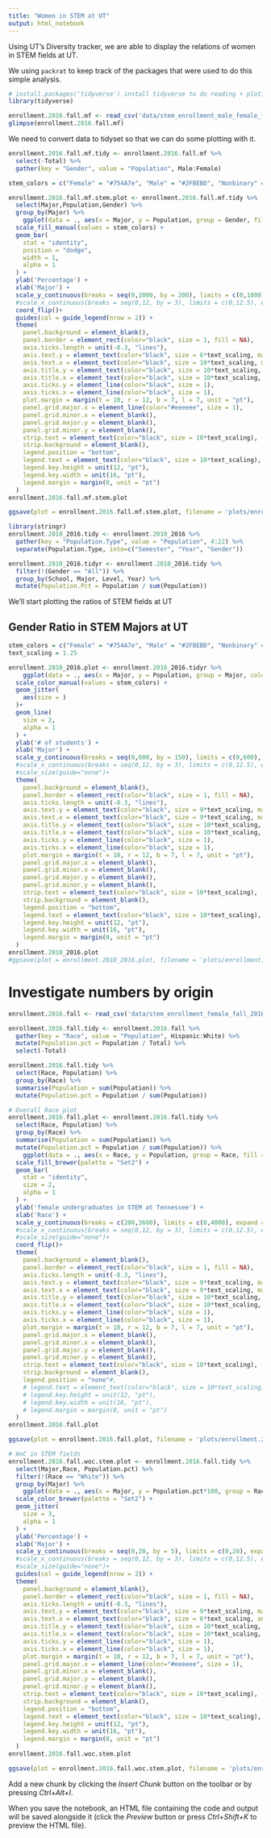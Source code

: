 ---
title: "Women in STEM at UT"
output: html_notebook
---

Using UT's Diversity tracker, we are able to display the relations of women in STEM fields at UT.

We using `packrat` to keep track of the packages that were used to do this simple analysis.

```{r}
# install.packages('tidyverse') install tidyverse to do reading + ploting of data, etc.
library(tidyverse)
```

```{r}
enrollment.2016.fall.mf <- read_csv('data/stem_enrollment_male_female_fall_2016.csv')
glimpse(enrollment.2016.fall.mf)
```

We need to convert data to tidyset so that we can do some plotting with it.

```{r}
enrollment.2016.fall.mf.tidy <- enrollment.2016.fall.mf %>%
  select(-Total) %>%
  gather(key = "Gender", value = "Population", Male:Female)
```


```{r}
stem_colors = c("Female" = "#754A7e", "Male" = "#2FBEBD", "Nonbinary" = "#58595B")

enrollment.2016.fall.mf.stem.plot <- enrollment.2016.fall.mf.tidy %>%
  select(Major,Population,Gender) %>%
  group_by(Major) %>%
    ggplot(data = ., aes(x = Major, y = Population, group = Gender, fill = Gender)) +
  scale_fill_manual(values = stem_colors) +
  geom_bar(
    stat = "identity",
    position = "dodge",
    width = 1,
    alpha = 1
  ) +
  ylab('Percentage') +
  xlab('Major') +
  scale_y_continuous(breaks = seq(0,1000, by = 200), limits = c(0,1000), expand = c(0, 0))+#scale_y_continuous(breaks = seq(0,600, by = 200), limits = c(0,600), expand = c(0, 0))+
  #scale_x_continuous(breaks = seq(0,12, by = 3), limits = c(0,12.5), expand = c(0, 0))+
  coord_flip()+
  guides(col = guide_legend(nrow = 2)) +
  theme(
    panel.background = element_blank(),
    panel.border = element_rect(color="black", size = 1, fill = NA),
    axis.ticks.length = unit(-0.3, "lines"),
    axis.text.y = element_text(color="black", size = 6*text_scaling, margin = margin(l = -7, r = 6, unit = "pt")),
    axis.text.x = element_text(color="black", size = 10*text_scaling, margin = margin(t = 6, b = -7, unit = "pt")),
    axis.title.y = element_text(color="black", size = 10*text_scaling, margin = margin(l = -1, r = 8, unit = "pt"), angle = 90),
    axis.title.x = element_text(color="black", size = 10*text_scaling, margin = margin(t = 8, b = -1, unit = "pt")),
    axis.ticks.y = element_line(color="black", size = 1),
    axis.ticks.x = element_line(color="black", size = 1),
    plot.margin = margin(t = 10, r = 12, b = 7, l = 7, unit = "pt"),
    panel.grid.major.x = element_line(color="#eeeeee", size = 1),
    panel.grid.minor.x = element_blank(),
    panel.grid.major.y = element_blank(),
    panel.grid.minor.y = element_blank(),
    strip.text = element_text(color="black", size = 10*text_scaling),
    strip.background = element_blank(),
    legend.position = "bottom",
    legend.text = element_text(color="black", size = 10*text_scaling),
    legend.key.height = unit(12, "pt"),
    legend.key.width = unit(16, "pt"),
    legend.margin = margin(0, unit = "pt")
  )
enrollment.2016.fall.mf.stem.plot 
```

```{r}
ggsave(plot = enrollment.2016.fall.mf.stem.plot, filename = 'plots/enrollment.2016.fall.mf.stem.plot.svg', width = 4.15, height = 3, units = 'in')
```





```{r}
library(stringr)
enrollment.2010_2016.tidy <- enrollment.2010_2016 %>%
  gather(key = "Population.Type", value = "Population", 4:22) %>%
  separate(Population.Type, into=c("Semester", "Year", "Gender"))

enrollment.2010_2016.tidyr <- enrollment.2010_2016.tidy %>%
  filter(!(Gender == "All")) %>%
  group_by(School, Major, Level, Year) %>%
  mutate(Population.Pct = Population / sum(Population))

```

We'll start plotting the ratios of STEM fields at UT

## Gender Ratio in STEM Majors at UT
```{r}
stem_colors = c("Female" = "#754A7e", "Male" = "#2FBEBD", "Nonbinary" = "#58595B")
text_scaling = 1.25

enrollment.2010_2016.plot <- enrollment.2010_2016.tidyr %>%
    ggplot(data = ., aes(x = Major, y = Population, group = Major, color = Gender)) +
  scale_color_manual(values = stem_colors) +
  geom_jitter(
    aes(size = )
  )+
  geom_line(
    size = 2,
    alpha = 1
  ) +
  ylab('# of students') +
  xlab('Major') +
  scale_y_continuous(breaks = seq(0,600, by = 150), limits = c(0,600), expand = c(0, 0))+#scale_y_continuous(breaks = seq(0,600, by = 200), limits = c(0,600), expand = c(0, 0))+
  #scale_x_continuous(breaks = seq(0,12, by = 3), limits = c(0,12.5), expand = c(0, 0))+
  #scale_size(guide="none")+
  theme(
    panel.background = element_blank(),
    panel.border = element_rect(color="black", size = 1, fill = NA),
    axis.ticks.length = unit(-0.3, "lines"),
    axis.text.y = element_text(color="black", size = 9*text_scaling, margin = margin(l = -7, r = 6, unit = "pt")),
    axis.text.x = element_text(color="black", size = 9*text_scaling, margin = margin(t = 6, b = -7, unit = "pt")),
    axis.title.y = element_text(color="black", size = 10*text_scaling, margin = margin(l = -1, r = 8, unit = "pt"), angle = 90),
    axis.title.x = element_text(color="black", size = 10*text_scaling, margin = margin(t = 8, b = -1, unit = "pt")),
    axis.ticks.y = element_line(color="black", size = 1),
    axis.ticks.x = element_line(color="black", size = 1),
    plot.margin = margin(t = 10, r = 12, b = 7, l = 7, unit = "pt"),
    panel.grid.major.x = element_blank(),
    panel.grid.minor.x = element_blank(),
    panel.grid.major.y = element_blank(),
    panel.grid.minor.y = element_blank(),
    strip.text = element_text(color="black", size = 10*text_scaling),
    strip.background = element_blank(),
    legend.position = "bottom",
    legend.text = element_text(color="black", size = 10*text_scaling),
    legend.key.height = unit(12, "pt"),
    legend.key.width = unit(16, "pt"),
    legend.margin = margin(0, unit = "pt")
  )
enrollment.2010_2016.plot
#ggsave(plot = enrollment.2010_2016.plot, filename = 'plots/enrollment.2010_2016.plot.svg', width = 4.15, height = 3, units = 'in')
```

# Investigate numbers by origin

```{r}
enrollment.2016.fall <- read_csv('data/stem_enrollment_female_fall_2016.csv')

enrollment.2016.fall.tidy <- enrollment.2016.fall %>%
  gather(key = "Race", value = "Population", Hispanic:White) %>%
  mutate(Population.pct = Population / Total) %>%
  select(-Total)
```

```{r}
enrollment.2016.fall.tidy %>%
  select(Race, Population) %>%
  group_by(Race) %>%
  summarise(Population = sum(Population)) %>%
  mutate(Population.pct = Population / sum(Population))
```



```{r}
# Overall Race plot
enrollment.2016.fall.plot <- enrollment.2016.fall.tidy %>%
  select(Race, Population) %>%
  group_by(Race) %>%
  summarise(Population = sum(Population)) %>%
  mutate(Population.pct = Population / sum(Population)) %>%
    ggplot(data = ., aes(x = Race, y = Population, group = Race, fill = Race)) +
  scale_fill_brewer(palette = "Set2") +
  geom_bar(
    stat = "identity",
    size = 2,
    alpha = 1
  ) +
  ylab('female undergraduates in STEM at Tennessee') +
  xlab('Race') +
  scale_y_continuous(breaks = c(200,3600), limits = c(0,4000), expand = c(0, 0))+#scale_y_continuous(breaks = seq(0,600, by = 200), limits = c(0,600), expand = c(0, 0))+
  #scale_x_continuous(breaks = seq(0,12, by = 3), limits = c(0,12.5), expand = c(0, 0))+
  #scale_size(guide="none")+
  coord_flip()+
  theme(
    panel.background = element_blank(),
    panel.border = element_rect(color="black", size = 1, fill = NA),
    axis.ticks.length = unit(-0.3, "lines"),
    axis.text.y = element_text(color="black", size = 9*text_scaling, margin = margin(l = -7, r = 6, unit = "pt")),
    axis.text.x = element_text(color="black", size = 9*text_scaling, margin = margin(t = 6, b = -7, unit = "pt")),
    axis.title.y = element_text(color="black", size = 10*text_scaling, margin = margin(l = -1, r = 8, unit = "pt"), angle = 90),
    axis.title.x = element_text(color="black", size = 10*text_scaling, margin = margin(t = 8, b = -1, unit = "pt")),
    axis.ticks.y = element_line(color="black", size = 1),
    axis.ticks.x = element_line(color="black", size = 1),
    plot.margin = margin(t = 10, r = 12, b = 7, l = 7, unit = "pt"),
    panel.grid.major.x = element_blank(),
    panel.grid.minor.x = element_blank(),
    panel.grid.major.y = element_blank(),
    panel.grid.minor.y = element_blank(),
    strip.text = element_text(color="black", size = 10*text_scaling),
    strip.background = element_blank(),
    legend.position = "none"#,
    # legend.text = element_text(color="black", size = 10*text_scaling),
    # legend.key.height = unit(12, "pt"),
    # legend.key.width = unit(16, "pt"),
    # legend.margin = margin(0, unit = "pt")
  )
enrollment.2016.fall.plot 
```

```{r}
ggsave(plot = enrollment.2016.fall.plot, filename = 'plots/enrollment.2016.fall.plot.svg', width = 4.15, height = 3, units = 'in')
```

```{r}
# WoC in STEM fields
enrollment.2016.fall.woc.stem.plot <- enrollment.2016.fall.tidy %>%
  select(Major,Race, Population.pct) %>%
  filter(!(Race == "White")) %>%
  group_by(Major) %>%
    ggplot(data = ., aes(x = Major, y = Population.pct*100, group = Race, color = Race)) +
  scale_color_brewer(palette = "Set2") +
  geom_jitter(
    size = 3,
    alpha = 1
  ) +
  ylab('Percentage') +
  xlab('Major') +
  scale_y_continuous(breaks = seq(0,20, by = 5), limits = c(0,20), expand = c(0, 0))+#scale_y_continuous(breaks = seq(0,600, by = 200), limits = c(0,600), expand = c(0, 0))+
  #scale_x_continuous(breaks = seq(0,12, by = 3), limits = c(0,12.5), expand = c(0, 0))+
  #scale_size(guide="none")+
  guides(col = guide_legend(nrow = 2)) +
  theme(
    panel.background = element_blank(),
    panel.border = element_rect(color="black", size = 1, fill = NA),
    axis.ticks.length = unit(-0.3, "lines"),
    axis.text.y = element_text(color="black", size = 9*text_scaling, margin = margin(l = -7, r = 6, unit = "pt")),
    axis.text.x = element_text(color="black", size = 6*text_scaling, angle = 90, margin = margin(t = 6, b = -7, unit = "pt")),
    axis.title.y = element_text(color="black", size = 10*text_scaling, margin = margin(l = -1, r = 8, unit = "pt"), angle = 90),
    axis.title.x = element_text(color="black", size = 10*text_scaling, margin = margin(t = 8, b = -1, unit = "pt")),
    axis.ticks.y = element_line(color="black", size = 1),
    axis.ticks.x = element_line(color="black", size = 1),
    plot.margin = margin(t = 10, r = 12, b = 7, l = 7, unit = "pt"),
    panel.grid.major.x = element_line(color="#eeeeee", size = 1),
    panel.grid.minor.x = element_blank(),
    panel.grid.major.y = element_blank(),
    panel.grid.minor.y = element_blank(),
    strip.text = element_text(color="black", size = 10*text_scaling),
    strip.background = element_blank(),
    legend.position = "bottom",
    legend.text = element_text(color="black", size = 10*text_scaling),
    legend.key.height = unit(12, "pt"),
    legend.key.width = unit(16, "pt"),
    legend.margin = margin(0, unit = "pt")
  )
enrollment.2016.fall.woc.stem.plot 
```

```{r}
ggsave(plot = enrollment.2016.fall.woc.stem.plot, filename = 'plots/enrollment.2016.fall.woc.stem.plot.svg', width = 4.15, height = 5, units = 'in')
```


Add a new chunk by clicking the *Insert Chunk* button on the toolbar or by pressing *Ctrl+Alt+I*.

When you save the notebook, an HTML file containing the code and output will be saved alongside it (click the *Preview* button or press *Ctrl+Shift+K* to preview the HTML file).
